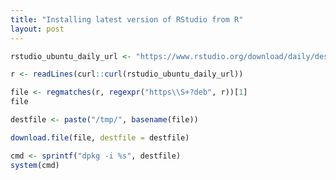 ```yaml
---
title: "Installing latest version of RStudio from R"
layout: post
---
```


```r
rstudio_ubuntu_daily_url <- "https://www.rstudio.org/download/daily/desktop/ubuntu64/"

r <- readLines(curl::curl(rstudio_ubuntu_daily_url))

file <- regmatches(r, regexpr("https\\S+?deb", r))[1]
file

destfile <- paste("/tmp/", basename(file))

download.file(file, destfile = destfile)

cmd <- sprintf("dpkg -i %s", destfile)
system(cmd)

```

